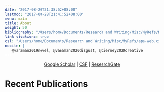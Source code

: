 ```yaml
---
date: "2017-08-20T21:38:52+08:00"
lastmod: "2017-08-28T21:41:52+08:00"
menu: main
title: About
weight: 50
bibliography: "/Users/home/Documents/Research and Writing/Misc/MyRefs/MyRefs.bib"
link-citations: true
csl: "/Users/home/Documents/Research and Writing/Misc/MyRefs/apa-web.csl"
nocite: | 
   @vanaman2019novel, @vanaman2020disgust, @tierney2020creative
---
```


<center>

[Google Scholar]( https://scholar.google.com/citations?user=dQ_TbawAAAAJ&hl=en) | [OSF](https://osf.io/4hz9q/) | [ResearchGate](https://www.researchgate.net/profile/Matthew_Vanaman)

</center>




<div style="padding-left: 4em; text-indent: -4em;">

# Recent Publications

